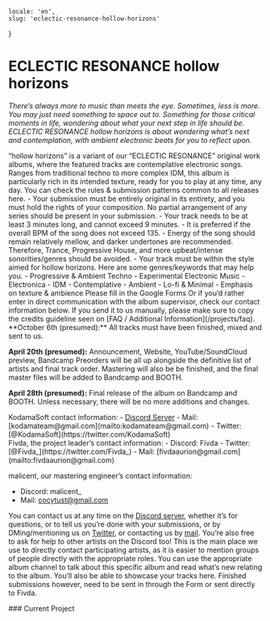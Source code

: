     locale: 'en',
    slug: 'eclectic-resonance-hollow-horizons'
}

# ECLECTIC RESONANCE hollow horizons

*There’s always more to music than meets the eye. Sometimes, less is more. You may just need something to space out to. Something for those critical moments in life, wondering about what your next step in life should be. ECLECTIC RESONANCE hollow horizons is about wondering what’s next and contemplation, with ambient electronic beats for you to reflect upon.*

<WrappableParagraph title="Presentation">
“hollow horizons” is a variant of our “ECLECTIC RESONANCE” original work albums, where the featured tracks are contemplative electronic songs. Ranges from traditional techno to more complex IDM, this album is particularly rich in its intended texture, ready for you to play at any time, any day.
</WrappableParagraph>

<WrappableParagraph title="General KodamaSounds Specific Rules">
    <CtaButton link='/projects/faq' icon='book'>
        <span>You can check the rules & submission patterns common to all releases here.</span>
    </CtaButton>
</WrappableParagraph>

<WrappableParagraph title="hollow horizons Specific Music Rules">
- Your submission must be entirely original in its entirety, and you must hold the rights of your composition. No partial arrangement of any series should be present in your submission.
- Your track needs to be at least 3 minutes long, and cannot exceed 9 minutes.
- It is preferred if the overall BPM of the song does not exceed 135.
- Energy of the song should remain relatively mellow, and darker undertones are recommended. Therefore, Trance, Progressive House, and more upbeat/intense sonorities/genres should be avoided.
- Your track must be within the style aimed for hollow horizons. Here are some genres/keywords that may help you.
    - Progressive & Ambient Techno
    - Experimental Electronic Music
    - Electronica
    - IDM
    - Contemplative
    - Ambient
    - Lo-fi & Minimal
    - Emphasis on texture & ambience

</WrappableParagraph>

<WrappableParagraph title="Track Submission">
<CtaButton link='https://forms.gle/DU89awpw9bpPvuCo7' icon='envelope'>
    <span>Please fill in the Google Forms</span>
</CtaButton>
Or if you’d rather enter in direct communication with the album supervisor, check our contact information below. If you send it to us manually, please make sure to copy the credits guideline seen on [FAQ / Additional Information](/projects/faq).
</WrappableParagraph>

<WrappableParagraph title="Deadlines">
**October 6th (presumed):** All tracks must have been finished, mixed and sent to us.

**April 20th (presumed):** Announcement, Website, YouTube/SoundCloud preview, Bandcamp Preorders will be all up alongside the definitive list of artists and final track order. Mastering will also be be finished, and the final master files will be added to Bandcamp and BOOTH.

**April 28th (presumed):** Final release of the album on Bandcamp and BOOTH. Unless necessary, there will be no more additions and changes.
</WrappableParagraph>

<WrappableParagraph title="Contact (Questions / Submissions)">
KodamaSoft contact information:
- <a href="/discord">Discord Server</a> 
- Mail: [kodamateam@gmail.com](mailto:kodamateam@gmail.com)
- Twitter: [@KodamaSoft](https://twitter.com/KodamaSoft)

<br/>
Fivda, the project leader’s contact information:
- Discord: Fivda
- Twitter: [@Fivda_](https://twitter.com/Fivda_)
- Mail: [fivdaaurion@gmail.com](mailto:fivdaaurion@gmail.com)

malicent, our mastering engineer’s contact information:
- Discord: malicent_
- Mail: [cocytust@gmail.com](mailto:cocytust@gmail.com)

You can contact us at any time on the <a href="/discord">Discord server</a>, whether it’s for questions, or to tell us you’re done with your submissions, or by DMing/mentioning us on [Twitter](https://twitter.com/KodamaSoft), or contacting us by [mail](mailto:kodamateam@gmail.com). You’re also free to ask for help to other artists on the Discord too! This is the main place we use to directly contact participating artists, as it is easier to mention groups of people directly with the appropriate roles. You can use the appropriate album channel to talk about this specific album and read what’s new relating to the album. You’ll also be able to showcase your tracks here. Finished submissions however, need to be sent in through the Form or sent directly to Fivda.
</WrappableParagraph>

<WrappableParagraph title="Releases Information">
### Current Project
<ProjectInformation slug="eclectic-resonance-hollow-horizons"/>
</WrappableParagraph>